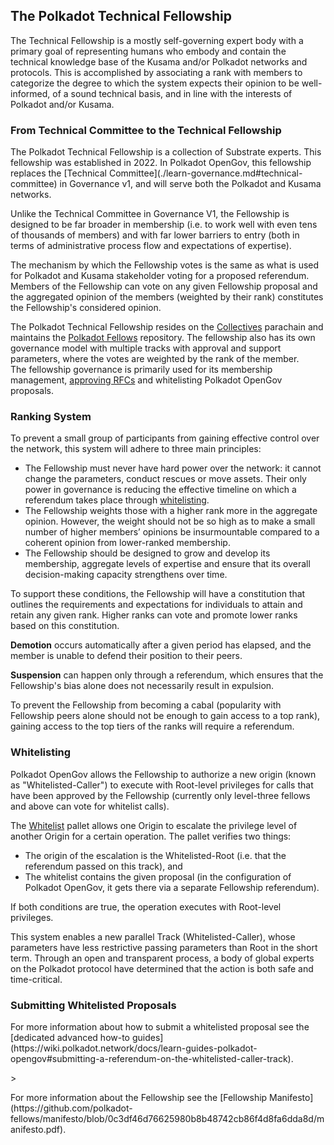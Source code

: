 
## The Polkadot Technical Fellowship

The Technical Fellowship is a mostly self-governing expert body with a primary goal of representing
humans who embody and contain the technical knowledge base of the Kusama and/or Polkadot networks
and protocols. This is accomplished by associating a rank with members to categorize the degree to
which the system expects their opinion to be well-informed, of a sound technical basis, and in line
with the interests of Polkadot and/or Kusama.

<div className="note">
  <h3>From Technical Committee to the Technical Fellowship</h3>
  <p>
    The Polkadot Technical Fellowship is a collection of Substrate experts. This
    fellowship was established in 2022. In Polkadot OpenGov, this fellowship
    replaces the [Technical
    Committee](./learn-governance.md#technical-committee) in Governance v1, and
    will serve both the Polkadot and Kusama networks.
  </p>
</div>

Unlike the Technical Committee in Governance V1, the Fellowship is designed to be far broader in
membership (i.e. to work well with even tens of thousands of members) and with far lower barriers to
entry (both in terms of administrative process flow and expectations of expertise).

The mechanism by which the Fellowship votes is the same as what is used for Polkadot and Kusama
stakeholder voting for a proposed referendum. Members of the Fellowship can vote on any given
Fellowship proposal and the aggregated opinion of the members (weighted by their rank) constitutes
the Fellowship's considered opinion.

The Polkadot Technical Fellowship resides on the
[Collectives](https://polkadot.js.org/apps/?rpc=wss%3A%2F%2Fpolkadot-collectives-rpc.polkadot.io#/fellowship/referenda)
parachain and maintains the [Polkadot Fellows](https://github.com/polkadot-fellows) repository. The
fellowship also has its own governance model with multiple tracks with approval and support
parameters, where the votes are weighted by the rank of the member.  
The fellowship governance is primarily used for its membership management,
[approving RFCs](https://github.com/polkadot-fellows/RFCs) and whitelisting Polkadot OpenGov
proposals.

### **Ranking System**

To prevent a small group of participants from gaining effective control over the network, this
system will adhere to three main principles:

- The Fellowship must never have hard power over the network: it cannot change the parameters,
  conduct rescues or move assets. Their only power in governance is reducing the effective timeline
  on which a referendum takes place through [whitelisting](#whitelisting).
- The Fellowship weights those with a higher rank more in the aggregate opinion. However, the weight
  should not be so high as to make a small number of higher members’ opinions be insurmountable
  compared to a coherent opinion from lower-ranked membership.
- The Fellowship should be designed to grow and develop its membership, aggregate levels of
  expertise and ensure that its overall decision-making capacity strengthens over time.

To support these conditions, the Fellowship will have a constitution that outlines the requirements
and expectations for individuals to attain and retain any given rank. Higher ranks can vote and
promote lower ranks based on this constitution.

**Demotion** occurs automatically after a given period has elapsed, and the member is unable to
defend their position to their peers.

**Suspension** can happen only through a referendum, which ensures that the Fellowship's bias alone
does not necessarily result in expulsion.

To prevent the Fellowship from becoming a cabal (popularity with Fellowship peers alone should not
be enough to gain access to a top rank), gaining access to the top tiers of the ranks will require a
referendum.

### **Whitelisting**

Polkadot OpenGov allows the Fellowship to authorize a new origin (known as "Whitelisted-Caller") to
execute with Root-level privileges for calls that have been approved by the Fellowship (currently
only level-three fellows and above can vote for whitelist calls).

The [Whitelist](https://paritytech.github.io/substrate/master/pallet_whitelist/) pallet allows one
Origin to escalate the privilege level of another Origin for a certain operation. The pallet
verifies two things:

- The origin of the escalation is the Whitelisted-Root (i.e. that the referendum passed on this
  track), and
- The whitelist contains the given proposal (in the configuration of Polkadot OpenGov, it gets there
  via a separate Fellowship referendum).

If both conditions are true, the operation executes with Root-level privileges.

This system enables a new parallel Track (Whitelisted-Caller), whose parameters have less
restrictive passing parameters than Root in the short term. Through an open and transparent process,
a body of global experts on the Polkadot
protocol have determined that the action is both safe and time-critical.

<div className="note secondary">
  <h3>Submitting Whitelisted Proposals</h3>
  <p>
    For more information about how to submit a whitelisted proposal see the
    [dedicated advanced how-to
    guides](https://wiki.polkadot.network/docs/learn-guides-polkadot-opengov#submitting-a-referendum-on-the-whitelisted-caller-track).
  </p>
</div>
>

<div className="note">
  <p>
    For more information about the Fellowship see the [Fellowship
    Manifesto](https://github.com/polkadot-fellows/manifesto/blob/0c3df46d76625980b8b48742cb86f4d8fa6dda8d/manifesto.pdf).
  </p>
</div>
